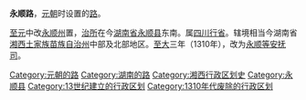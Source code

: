 '''永顺路'''，[[元朝|元朝]]时设置的[[路_(行政区划)|路]]。

[[至元_(忽必烈)|至元]]中改[[永顺州|永顺州]]置，[[治所|治所]]在今[[湖南省|湖南省]][[永顺县|永顺县]]东南。属[[四川等处行中书省|四川行省]]。辖境相当今湖南省[[湘西土家族苗族自治州|湘西土家族苗族自治州]]中部及北部地区。[[至大|至大]]三年（1310年），改为[[永顺等安抚司|永顺等安抚司]]。

{{元朝行政区划小作品}}
[[Category:元朝的路|Category:元朝的路]]
[[Category:湖南的路|Category:湖南的路]]
[[Category:湘西行政区划史|Category:湘西行政区划史]]
[[Category:永顺县|Category:永顺县]]
[[Category:13世纪建立的行政区划|Category:13世纪建立的行政区划]]
[[Category:1310年代废除的行政区划|Category:1310年代废除的行政区划]]